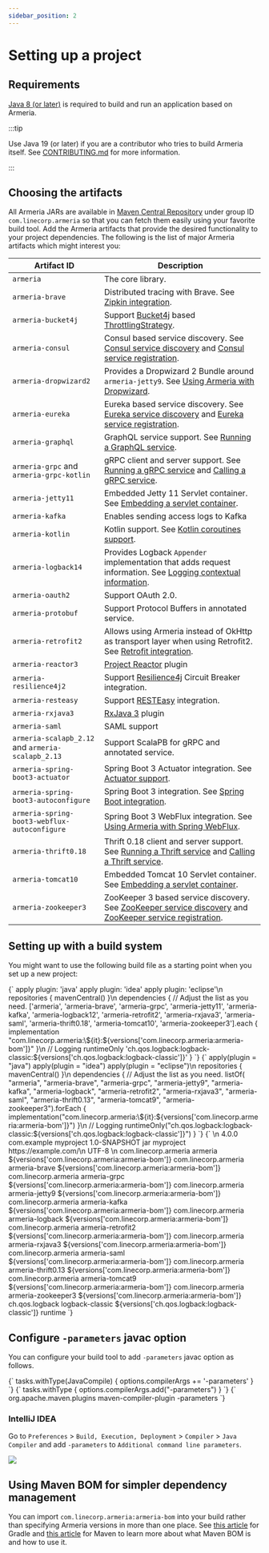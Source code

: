 ```yaml
---
sidebar_position: 2
---
```



# Setting up a project

## Requirements

[Java 8 (or later)](https://adoptium.net/) is required to build and run an application based on Armeria.

:::tip

Use Java 19 (or later) if you are a contributor who tries to build Armeria itself.
See [CONTRIBUTING.md](https://github.com/line/armeria/blob/main/CONTRIBUTING.md) for more information.

:::

## Choosing the artifacts

All Armeria JARs are available in [Maven Central Repository](https://search.maven.org/search?q=g:com.linecorp.armeria%20-shaded)
under group ID `com.linecorp.armeria` so that you can fetch them easily using your favorite build tool.
Add the Armeria artifacts that provide the desired functionality to your project dependencies. The following is
the list of major Armeria artifacts which might interest you:

| Artifact ID | Description |
|-------------|-------------|
| `armeria` | The core library. |
| `armeria-brave` | Distributed tracing with Brave. See [Zipkin integration](/docs/advanced/zipkin). |
| `armeria-bucket4j` | Support [Bucket4j](https://github.com/bucket4j/bucket4j) based [ThrottlingStrategy](type). |
| `armeria-consul` | Consul based service discovery. See [Consul service discovery] and [Consul service registration]. |
| `armeria-dropwizard2` | Provides a Dropwizard 2 Bundle around `armeria-jetty9`. See [Using Armeria with Dropwizard](/docs/advanced/dropwizard-integration). |
| `armeria-eureka` | Eureka based service discovery. See [Eureka service discovery] and [Eureka service registration]. |
| `armeria-graphql` | GraphQL service support. See [Running a GraphQL service](/docs/server/graphql). |
| `armeria-grpc` and `armeria-grpc-kotlin` | gRPC client and server support. See [Running a gRPC service](/docs/server/grpc) and [Calling a gRPC service](/docs/client/grpc). |
| `armeria-jetty11` | Embedded Jetty 11 Servlet container. See [Embedding a servlet container](/docs/server/servlet). |
| `armeria-kafka` | Enables sending access logs to Kafka |
| `armeria-kotlin` | Kotlin support. See [Kotlin coroutines support]. |
| `armeria-logback14` | Provides Logback `Appender` implementation that adds request information. See [Logging contextual information](/docs/advanced/logging). |
| `armeria-oauth2` | Support OAuth 2.0. |
| `armeria-protobuf` | Support Protocol Buffers in annotated service. |
| `armeria-retrofit2` | Allows using Armeria instead of OkHttp as transport layer when using Retrofit2. See [Retrofit integration](/docs/client/retrofit). |
| `armeria-reactor3` | [Project Reactor](https://projectreactor.io/) plugin |
| `armeria-resilience4j2` | Support [Resilience4j](https://github.com/resilience4j/resilience4j) Circuit Breaker integration. |
| `armeria-resteasy` | Support [RESTEasy](https://resteasy.dev/) integration. |
| `armeria-rxjava3` | [RxJava 3](https://github.com/ReactiveX/RxJava) plugin |
| `armeria-saml` | SAML support |
| `armeria-scalapb_2.12` and `armeria-scalapb_2.13` | Support ScalaPB for gRPC and annotated service. |
| `armeria-spring-boot3-actuator` | Spring Boot 3 Actuator integration. See [Actuator support](/docs/advanced/spring-boot-integration#actuator-support). |
| `armeria-spring-boot3-autoconfigure` | Spring Boot 3 integration. See [Spring Boot integration](/docs/advanced/spring-boot-integration). |
| `armeria-spring-boot3-webflux-autoconfigure` | Spring Boot 3 WebFlux integration. See [Using Armeria with Spring WebFlux](/docs/advanced/spring-webflux-integration). |
| `armeria-thrift0.18` | Thrift 0.18 client and server support. See [Running a Thrift service](/docs/server/thrift) and [Calling a Thrift service](/docs/client/thrift). |
| `armeria-tomcat10` | Embedded Tomcat 10 Servlet container. See [Embedding a servlet container](/docs/server/servlet). |
| `armeria-zookeeper3` | ZooKeeper 3 based service discovery. See [ZooKeeper service discovery] and [ZooKeeper service registration]. |

[Kotlin coroutines support]: /docs/server-annotated-service#kotlin-coroutines-support
[ZooKeeper service discovery]: /docs/client-service-discovery#zookeeper-based-service-discovery-with-zookeeperendpointgroup
[ZooKeeper service registration]: /docs/server-service-registration#zookeeper-based-service-registration-with-zookeeperupdatinglistener
[Consul service discovery]: /docs/client-service-discovery#consul-based-service-discovery-with-consulendpointgroup
[Consul service registration]: /docs/server-service-registration#consul-based-service-registration-with-consulupdatinglistener
[Eureka service discovery]: /docs/client-service-discovery#eureka-based-service-discovery-with-eurekaendpointgroup
[Eureka service registration]: /docs/server-service-registration#eureka-based-service-registration-with-eurekaupdatinglistener

## Setting up with a build system

You might want to use the following build file as a starting point when you set up a new project:

<Tabs groupId="buildFiles">
  <TabItem label="Gradle" value="gradle">
    <CodeBlock language="groovy" title="build.gradle">{`
    apply plugin: 'java'
    apply plugin: 'idea'
    apply plugin: 'eclipse'\n
    repositories {
        mavenCentral()
    }\n
    dependencies {
        // Adjust the list as you need.
        ['armeria',
        'armeria-brave',
        'armeria-grpc',
        'armeria-jetty11',
        'armeria-kafka',
        'armeria-logback12',
        'armeria-retrofit2',
        'armeria-rxjava3',
        'armeria-saml',
        'armeria-thrift0.18',
        'armeria-tomcat10',
        'armeria-zookeeper3'].each {
            implementation "com.linecorp.armeria:\${it}:${versions['com.linecorp.armeria:armeria-bom']}"
        }\n
        // Logging
        runtimeOnly 'ch.qos.logback:logback-classic:${versions['ch.qos.logback:logback-classic']}'
    }
    `}</CodeBlock>
  </TabItem>
  <TabItem label="Gradle (Kotlin)" value="gradle_kotlin">
    <CodeBlock language="kotlin" title="build.gradle.kts">{`
    apply(plugin = "java")
    apply(plugin = "idea")
    apply(plugin = "eclipse")\n
    repositories {
        mavenCentral()
    }\n
    dependencies {
        // Adjust the list as you need.
        listOf(
            "armeria",
            "armeria-brave",
            "armeria-grpc",
            "armeria-jetty9",
            "armeria-kafka",
            "armeria-logback",
            "armeria-retrofit2",
            "armeria-rxjava3",
            "armeria-saml",
            "armeria-thrift0.13",
            "armeria-tomcat9",
            "armeria-zookeeper3").forEach {
            implementation("com.linecorp.armeria:\${it}:${versions['com.linecorp.armeria:armeria-bom']}")
        }\n
        // Logging
        runtimeOnly("ch.qos.logback:logback-classic:${versions['ch.qos.logback:logback-classic']}")
    }
    `}</CodeBlock>
  </TabItem>
  <TabItem label="Maven" value="maven">
    <CodeBlock language="xml" title="pom.xml">{`
    <project xmlns="http://maven.apache.org/POM/4.0.0"
             xmlns:xsi="http://www.w3.org/2001/XMLSchema-instance"
             xsi:schemaLocation="http://maven.apache.org/POM/4.0.0 http://maven.apache.org/xsd/maven-4.0.0.xsd">\n
      <modelVersion>4.0.0</modelVersion>
      <groupId>com.example</groupId>
      <artifactId>myproject</artifactId>
      <version>1.0-SNAPSHOT</version>
      <packaging>jar</packaging>
      <name>myproject</name>
      <url>https://example.com/</url>\n
      <properties>
        <project.build.sourceEncoding>UTF-8</project.build.sourceEncoding>
      </properties>\n
      <dependencies>
        <dependency>
          <groupId>com.linecorp.armeria</groupId>
          <artifactId>armeria</artifactId>
          <version>${versions['com.linecorp.armeria:armeria-bom']}</version>
        </dependency>
        <dependency>
          <groupId>com.linecorp.armeria</groupId>
          <artifactId>armeria-brave</artifactId>
          <version>${versions['com.linecorp.armeria:armeria-bom']}</version>
        </dependency>
        <dependency>
          <groupId>com.linecorp.armeria</groupId>
          <artifactId>armeria-grpc</artifactId>
          <version>${versions['com.linecorp.armeria:armeria-bom']}</version>
        </dependency>
        <dependency>
          <groupId>com.linecorp.armeria</groupId>
          <artifactId>armeria-jetty9</artifactId>
          <version>${versions['com.linecorp.armeria:armeria-bom']}</version>
        </dependency>
        <dependency>
          <groupId>com.linecorp.armeria</groupId>
          <artifactId>armeria-kafka</artifactId>
          <version>${versions['com.linecorp.armeria:armeria-bom']}</version>
        </dependency>
        <dependency>
          <groupId>com.linecorp.armeria</groupId>
          <artifactId>armeria-logback</artifactId>
          <version>${versions['com.linecorp.armeria:armeria-bom']}</version>
        </dependency>
        <dependency>
          <groupId>com.linecorp.armeria</groupId>
          <artifactId>armeria-retrofit2</artifactId>
          <version>${versions['com.linecorp.armeria:armeria-bom']}</version>
        </dependency>
        <dependency>
          <groupId>com.linecorp.armeria</groupId>
          <artifactId>armeria-rxjava3</artifactId>
          <version>${versions['com.linecorp.armeria:armeria-bom']}</version>
        </dependency>
        <dependency>
          <groupId>com.linecorp.armeria</groupId>
          <artifactId>armeria-saml</artifactId>
          <version>${versions['com.linecorp.armeria:armeria-bom']}</version>
        </dependency>
        <dependency>
          <groupId>com.linecorp.armeria</groupId>
          <artifactId>armeria-thrift0.13</artifactId>
          <version>${versions['com.linecorp.armeria:armeria-bom']}</version>
        </dependency>
        <dependency>
          <groupId>com.linecorp.armeria</groupId>
          <artifactId>armeria-tomcat9</artifactId>
          <version>${versions['com.linecorp.armeria:armeria-bom']}</version>
        </dependency>
        <dependency>
          <groupId>com.linecorp.armeria</groupId>
          <artifactId>armeria-zookeeper3</artifactId>
          <version>${versions['com.linecorp.armeria:armeria-bom']}</version>
        </dependency>
        <!-- Logging -->
        <dependency>
          <groupId>ch.qos.logback</groupId>
          <artifactId>logback-classic</artifactId>
          <version>${versions['ch.qos.logback:logback-classic']}</version>
          <scope>runtime</scope>
        </dependency>
      </dependencies>
    </project>
    `}</CodeBlock>
  </TabItem>
</Tabs>

## Configure `-parameters` javac option

You can configure your build tool to add `-parameters` javac option as follows.

<Tabs groupId="buildFiles">
  <TabItem label="Gradle" value="gradle">
    <CodeBlock language="groovy" title="build.gradle">{`
    tasks.withType(JavaCompile) {
        options.compilerArgs += '-parameters'
    }
    `}</CodeBlock>
  </TabItem>
  <TabItem label="Gradle (Kotlin)" value="gradle_kotlin">
    <CodeBlock language="kotlin" title="build.gradle.kts">{`
    tasks.withType<JavaCompile> {
        options.compilerArgs.add("-parameters")
    }
    `}</CodeBlock>
  </TabItem>
  <TabItem label="Maven" value="maven">
    <CodeBlock language="xml" title="pom.xml">{`
    <project>
      <build>
        <plugins>
          <plugin>
            <groupId>org.apache.maven.plugins</groupId>
            <artifactId>maven-compiler-plugin</artifactId>
            <configuration>
              <compilerArgs>
                <arg>-parameters</arg>
              </compilerArgs>
            </configuration>
          </plugin>
        </plugins>
      </build>
    </project>
    `}</CodeBlock>
  </TabItem>
</Tabs>

### IntelliJ IDEA

Go to `Preferences` > `Build, Execution, Deployment` > `Compiler` > `Java Compiler`
and add `-parameters` to `Additional command line parameters`.

![](/img/intellij_javac_parameters.png)

## Using Maven BOM for simpler dependency management

You can import `com.linecorp.armeria:armeria-bom` into your build rather than specifying Armeria versions in
more than one place. See [this article](https://docs.gradle.org/current/userguide/platforms.html#sub:bom_import)
for Gradle and [this article](https://www.baeldung.com/spring-maven-bom) for Maven to learn more about what
Maven BOM is and how to use it.
